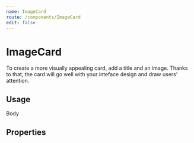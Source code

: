 ```yaml
---
name: ImageCard
route: /components/ImageCard
edit: false
---
```



# ImageCard

To create a more visually appealing card, add a title and an image. Thanks to
that, the card will go well with your inteface design and draw users’ attention.

## Usage

<Playground>
	<div style={{ maxWidth: "20rem" }}>
		<ImageCard
			image="https://tabler-react-typescript.jc21.com/assets/9f36332564ca271d.jpg"
			title="Title 1">
			Body
		</ImageCard>
	</div>
</Playground>

## Properties

<Props of={ImageCard} />
